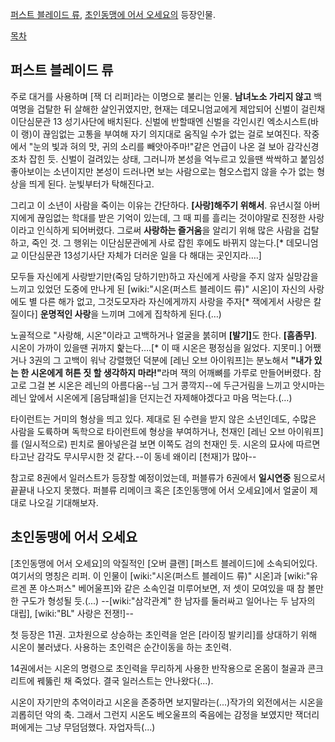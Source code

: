 [[퍼스트 블레이드 류]], [[초인동맹에 어서 오세요]]의 등장인물.

[[목차]]
== 퍼스트 블레이드 류 ==
주로 대거를 사용하며 [잭 더 리퍼]라는 이명으로 불리는 인물. '''남녀노소 가리지 않고''' 백여명을 겁탈한 뒤 살해한 살인귀였지만, 현재는 데모니엄교에게 제압되어 신벌이 걸린채 이단심문관 13 성기사단에 배치된다. 신벌에 반할때엔 신벌을 각인시킨 엑소시스트(바이 랭)이 끊임없는 고통을 부여해 자기 의지대로 움직일 수가 없는 걸로 보여진다. 작중에서 "눈의 빛과 혀의 맛, 귀의 소리를 빼앗아주마!"같은 언급이 나온 걸 보아 감각신경조차 잡힌 듯. 
신벌이 걸려있는 상태, 그러니까 본성을 억누르고 있을땐 싹싹하고 붙임성 좋아보이는 소년이지만 본성이 드러나면 보는 사람으로는 혐오스럽지 않을 수가 없는 형상을 띄게 된다. 눈빛부터가 탁해진다고.

그리고 이 소년이 사람을 죽이는 이유는 간단하다. '''[사랑]해주기 위해서'''. 유년시절 아버지에게 끊임없는 학대를 받은 기억이 있는데, 그 때 피를 흘리는 것이야말로 진정한 사랑이라고 인식하게 되어버렸다. 그로써 '''사랑하는 즐거움'''을 알리기 위해 많은 사람을 겁탈하고, 죽인 것. 그 행위는 이단심문관에게 사로 잡힌 후에도 바뀌지 않는다.[* 데모니엄교 이단심문관 13성기사단 자체가 더러운 일을 다 해대는 곳인지라….] 

모두들 자신에게 사랑받기만(죽임 당하기만)하고 자신에게 사랑을 주지 않자 실망감을 느끼고 있었던 도중에 만나게 된 [wiki:"시온(퍼스트 블레이드 류)" 시온]이 자신의 사랑에도 별 다른 해가 없고, 그것도모자라 자신에게까지 사랑을 주자[* 잭에게서 사랑은 칼질이다] '''운명적인 사랑'''을 느끼며 그에게 집착하게 된다.(…)

노골적으로 "사랑해, 시온"이라고 고백하거나 얼굴을 붉히며 '''[발기]'''도 한다. '''[흠좀무]'''. 시온이 가까이 있을땐 귀까지 핥는다….[* 이 때 시온은 평정심을 잃었다. 지못미.] 어쨌거나 3권의 그 고백이 워낙 강렬했던 덕분에 [레닌 오브 아이워프]는 분노해서 '''"내가 있는 한 시온에게 허튼 짓 할 생각하지 마라!"'''라며 잭의 어깨뼈를 가루로 만들어버렸다. 참고로 그걸 본 시온은 레닌의 아름다움--님 그거 콩깍지--에 두근거림을 느끼고 앗시마는 레닌 앞에서 시온에게 [음담패설]을 던지는건 자제해야겠다고 마음 먹는다.(…)

타이런트는 거미의 형상을 띄고 있다. 제대로 된 수련을 받지 않은 소년인데도, 수많은 사람을 도륙하며 독학으로 타이런트에 형상을 부여하거나, 천재인 [레닌 오브 아이워프]를 (일시적으로) 핀치로 몰아넣은걸 보면 이쪽도 검의 천재인 듯. 시온의 묘사에 따르면 타고난 감각도 무시무시한 것 같다.--이 동네 왜이리 [천재]가 많아--

참고로 8권에서 일러스트가 등장할 예정이었는데, 퍼블류가 6권에서 '''일시연중''' 됨으로서 끝끝내 나오지 못했다. 퍼블류 리메이크 혹은 [초인동맹에 어서 오세요]에서 얼굴이 제대로 나오길 기대해보자. 

== 초인동맹에 어서 오세요 ==
[초인동맹에 어서 오세요]의 악질적인 [오버 클랜] [퍼스트 블레이드]에 소속되어있다. 여기서의 명칭은 리퍼.
이 인물이 [wiki:"시온(퍼스트 블레이드 류)" 시온]과 [wiki:"유르겐 폰 야스퍼스" 베어울프]와 같은 소속인걸 미루어보면, 저 셋이 모여있을 때 참 볼만한 구도가 형성될 듯.(...) --[wiki:"삼각관계" 한 남자를 둘러싸고 일어나는 두 남자의 대립], [wiki:"BL" 사랑은 전쟁!]-- 

첫 등장은 11권. 고차원으로 상승하는 초인력을 얻은 [라이징 발키리]를 상대하기 위해 시온이 불러냈다.
사용하는 초인력은 순간이동을 하는 초인력.

14권에서는 시온의 명령으로 초인력을 무리하게 사용한 반작용으로 온몸이 철골과 콘크리트에 꿰뚫린 채 죽었다. 결국 일러스트는 안나왔다(...).

시온이 자기만의 추억이라고 시온을 존중하면 보지말라는(...)작가의 외전에서는 시온을 괴롭히던 악의 축. 그래서 그런지 시온도 베오울프의 죽음에는 감정을 보였지만 잭더리퍼에게는 그냥 무덤덤했다. 자업자득(...)
